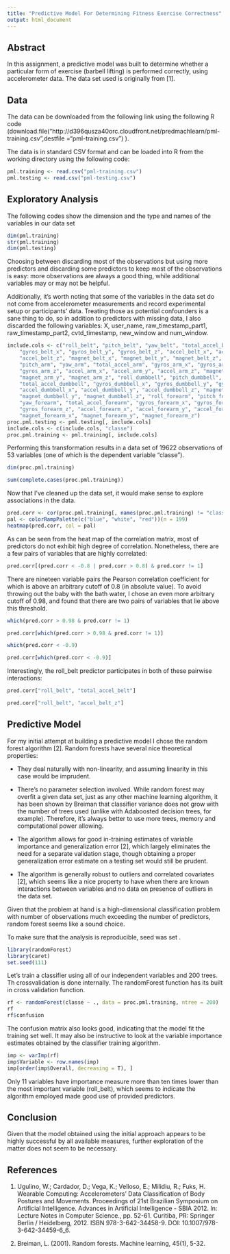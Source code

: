 ```yaml
---
title: "Predictive Model For Determining Fitness Exercise Correctness"
output: html_document
---
```

## Abstract

In this assignment, a predictive model was built to determine whether a particular form of exercise (barbell lifting) is performed correctly, using accelerometer data. The data set used is originally from [1].

## Data
The data can be downloaded from the following link using the following R code (download.file("http://d396qusza40orc.cloudfront.net/predmachlearn/pml-training.csv",destfile ="pml-training.csv") ).

The data is in standard CSV format and can be loaded into R from the working directory using the following code:

```r
pml.training <- read.csv("pml-training.csv")
pml.testing <- read.csv("pml-testing.csv")
```
## Exploratory Analysis

The following codes show the dimension and the type and names of the variables in our data set
```r
dim(pml.training) 
str(pml.training)
dim(pml.testing)

```
Choosing between discarding most of the observations but using more predictors and discarding some predictors to keep most of the observations is easy: more observations are always a good thing, while additional variables may or may not be helpful.

Additionally, it's worth noting that some of the variables in the data set do not come from accelerometer measurements and record experimental setup or participants' data. Treating those as potential confounders is a sane thing to do, so in addition to predictors with missing data, I also discarded the following variables: X, user_name, raw_timestamp_part1, raw_timestamp_part2, cvtd_timestamp, new_window and num_window.

```r
include.cols <- c("roll_belt", "pitch_belt", "yaw_belt", "total_accel_belt", 
    "gyros_belt_x", "gyros_belt_y", "gyros_belt_z", "accel_belt_x", "accel_belt_y", 
    "accel_belt_z", "magnet_belt_x", "magnet_belt_y", "magnet_belt_z", "roll_arm", 
    "pitch_arm", "yaw_arm", "total_accel_arm", "gyros_arm_x", "gyros_arm_y", 
    "gyros_arm_z", "accel_arm_x", "accel_arm_y", "accel_arm_z", "magnet_arm_x", 
    "magnet_arm_y", "magnet_arm_z", "roll_dumbbell", "pitch_dumbbell", "yaw_dumbbell", 
    "total_accel_dumbbell", "gyros_dumbbell_x", "gyros_dumbbell_y", "gyros_dumbbell_z", 
    "accel_dumbbell_x", "accel_dumbbell_y", "accel_dumbbell_z", "magnet_dumbbell_x", 
    "magnet_dumbbell_y", "magnet_dumbbell_z", "roll_forearm", "pitch_forearm", 
    "yaw_forearm", "total_accel_forearm", "gyros_forearm_x", "gyros_forearm_y", 
    "gyros_forearm_z", "accel_forearm_x", "accel_forearm_y", "accel_forearm_z", 
    "magnet_forearm_x", "magnet_forearm_y", "magnet_forearm_z")
proc.pml.testing <- pml.testing[, include.cols]
include.cols <- c(include.cols, "classe")
proc.pml.training <- pml.training[, include.cols]
```

Performing this transformation results in a data set of 19622 observations of 53 variables (one of which is the dependent variable "classe").

```r
dim(proc.pml.training)
```


```r
sum(complete.cases(proc.pml.training))
```

Now that I've cleaned up the data set, it would make sense to explore associations in the data.

```r

pred.corr <- cor(proc.pml.training[, names(proc.pml.training) != "classe"])
pal <- colorRampPalette(c("blue", "white", "red"))(n = 199)
heatmap(pred.corr, col = pal)
```
As can be seen from the heat map of the correlation matrix, most of predictors do not exhibit high degree of correlation. Nonetheless, there are a few pairs of variables that are highly correlated:

```r
pred.corr[(pred.corr < -0.8 | pred.corr > 0.8) & pred.corr != 1]
```

There are nineteen variable pairs the Pearson correlation coefficient for which is above an arbitrary cutoff of 0.8 (in absolute value). To avoid throwing out the baby with the bath water, I chose an even more arbitrary cutoff of 0.98, and found that there are two pairs of variables that lie above this threshold.

```r
which(pred.corr > 0.98 & pred.corr != 1)
```

```r
pred.corr[which(pred.corr > 0.98 & pred.corr != 1)]
```

```r
which(pred.corr < -0.9)
```

```r
pred.corr[which(pred.corr < -0.9)]
```

Interestingly, the roll_belt predictor participates in both of these pairwise interactions:

```r
pred.corr["roll_belt", "total_accel_belt"]
```
```r
pred.corr["roll_belt", "accel_belt_z"]

```
## Predictive Model

For my initial attempt at building a predictive model I chose the random forest algorithm [2]. Random forests have several nice theoretical properties:

- They deal naturally with non-linearity, and assuming linearity in this case would be imprudent.

- There's no parameter selection involved. While random forest may overfit a given data set, just as any other machine learning algorithm, it has been shown by Breiman that classifier variance does not grow with the number of trees used (unlike with Adaboosted decision trees, for example). Therefore, it's always better to use more trees, memory and computational power allowing.

 - The algorithm allows for good in-training estimates of variable importance and generalization error [2], which largely eliminates the need for a separate validation stage, though obtaining a proper generalization error estimate on a testing set would still be prudent.

  - The algorithm is generally robust to outliers and correlated covariates [2], which seems like a nice property to have when there are known interactions between variables and no data on presence of outliers in the data set.

Given that the problem at hand is a high-dimensional classification problem with number of observations much exceeding the number of predictors, random forest seems like a sound choice.

To make sure that the analysis is reproducible, seed was set .
```r
library(randomForest)
library(caret)
set.seed(111)

```
Let's train a classifier using all of our independent variables and 200 trees. Th crossvalidation is done internally. The randomForest function has its built in cross validation function.

```r
rf <- randomForest(classe ~ ., data = proc.pml.training, ntree = 200)
rf
rf$confusion
```

The confusion matrix also looks good, indicating that the model fit the training set well. It may also be instructive to look at the variable importance estimates obtained by the classifier training algorithm.

```r
imp <- varImp(rf)
imp$Variable <- row.names(imp)
imp[order(imp$Overall, decreasing = T), ]
```

Only 11 variables have importance measure more than ten times lower than the most important variable (roll_belt), which seems to indicate the algorithm employed made good use of provided predictors.

## Conclusion

Given that the model obtained using the initial approach appears to be highly successful by all available measures, further exploration of the matter does not seem to be necessary.

## References

 1. Ugulino, W.; Cardador, D.; Vega, K.; Velloso, E.; Milidiu, R.; Fuks, H. Wearable Computing: Accelerometers' Data Classification of Body Postures and Movements. Proceedings of 21st Brazilian Symposium on Artificial Intelligence. Advances in Artificial Intelligence - SBIA 2012. In: Lecture Notes in Computer Science., pp. 52-61. Curitiba, PR: Springer Berlin / Heidelberg, 2012. ISBN 978-3-642-34458-9. DOI: 10.1007/978-3-642-34459-6_6.

  2. Breiman, L. (2001). Random forests. Machine learning, 45(1), 5-32.


